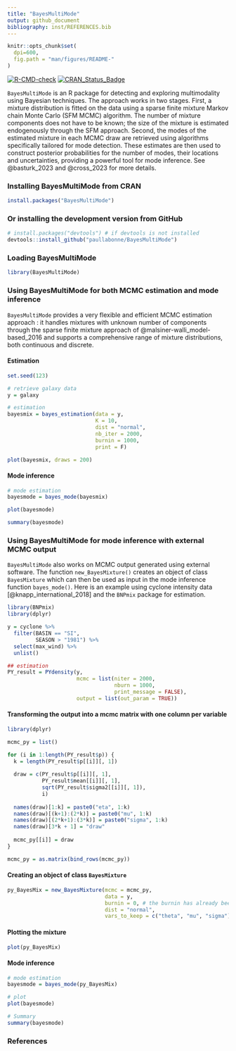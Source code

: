 ```yaml
---
title: "BayesMultiMode"
output: github_document
bibliography: inst/REFERENCES.bib
---
```


```r
knitr::opts_chunk$set(
  dpi=600,
  fig.path = "man/figures/README-"
)
```

<!-- badges: start -->
[![R-CMD-check](https://github.com/paullabonne/BayesMultiMode/actions/workflows/R-CMD-check.yaml/badge.svg)](https://github.com/paullabonne/BayesMultiMode/actions/workflows/R-CMD-check.yaml)
[![CRAN_Status_Badge](https://www.r-pkg.org/badges/version/BayesMultiMode)](https://cran.r-project.org/package=BayesMultiMode)
<!-- badges: end -->

`BayesMultiMode` is an R package for detecting and exploring multimodality using Bayesian techniques. The approach works in two stages. First, a mixture distribution is fitted on the data using a sparse finite mixture Markov chain Monte Carlo (SFM MCMC) algorithm. The number of mixture components does not have to be known; the size of the mixture is estimated endogenously through the SFM approach. Second, the modes of the estimated mixture in each MCMC draw are retrieved using algorithms specifically tailored for mode detection. These estimates are then used to construct posterior probabilities for the number of modes, their locations and uncertainties, providing a powerful tool for mode inference. See @basturk_2023 and @cross_2023 for more details.

### Installing BayesMultiMode from CRAN
```r
install.packages("BayesMultiMode")
```

### Or installing the development version from GitHub
```r
# install.packages("devtools") # if devtools is not installed 
devtools::install_github("paullabonne/BayesMultiMode")
```

### Loading BayesMultiMode
```r
library(BayesMultiMode)
```

### Using BayesMultiMode for both MCMC estimation and mode inference
`BayesMultiMode` provides a very flexible and efficient MCMC estimation approach : it handles mixtures with unknown number of components through the sparse finite mixture approach of @malsiner-walli_model-based_2016 and supports a comprehensive range of mixture distributions, both continuous and discrete.

#### Estimation
```r
set.seed(123)

# retrieve galaxy data
y = galaxy

# estimation
bayesmix = bayes_estimation(data = y,
                            K = 10,
                            dist = "normal",
                            nb_iter = 2000,
                            burnin = 1000,
                            print = F)

plot(bayesmix, draws = 200)
```

#### Mode inference
```r
# mode estimation
bayesmode = bayes_mode(bayesmix)

plot(bayesmode)

summary(bayesmode)
```

### Using BayesMultiMode for mode inference with external MCMC output
`BayesMultiMode` also works on MCMC output generated using external software. The function `new_BayesMixture()` creates an object of class `BayesMixture` which can then be used as input in the mode inference function `bayes_mode()`. Here is an example using cyclone intensity data [@knapp_international_2018] and the `BNPmix` package for estimation.
```r
library(BNPmix)
library(dplyr)

y = cyclone %>%
  filter(BASIN == "SI",
         SEASON > "1981") %>%
  select(max_wind) %>%
  unlist()

## estimation
PY_result = PYdensity(y,
                      mcmc = list(niter = 2000,
                                  nburn = 1000,
                                  print_message = FALSE),
                      output = list(out_param = TRUE))
```

#### Transforming the output into a mcmc matrix with one column per variable
```r
library(dplyr)

mcmc_py = list()

for (i in 1:length(PY_result$p)) {
  k = length(PY_result$p[[i]][, 1])
  
  draw = c(PY_result$p[[i]][, 1],
           PY_result$mean[[i]][, 1],
           sqrt(PY_result$sigma2[[i]][, 1]),
           i)
  
  names(draw)[1:k] = paste0("eta", 1:k)
  names(draw)[(k+1):(2*k)] = paste0("mu", 1:k)
  names(draw)[(2*k+1):(3*k)] = paste0("sigma", 1:k)
  names(draw)[3*k + 1] = "draw"
  
  mcmc_py[[i]] = draw
}

mcmc_py = as.matrix(bind_rows(mcmc_py))
```

#### Creating an object of class `BayesMixture`
```r
py_BayesMix = new_BayesMixture(mcmc = mcmc_py,
                               data = y,
                               burnin = 0, # the burnin has already been discarded
                               dist = "normal",
                               vars_to_keep = c("theta", "mu", "sigma"))
```

#### Plotting the mixture
```r
plot(py_BayesMix)
```

#### Mode inference
```r
# mode estimation
bayesmode = bayes_mode(py_BayesMix)

# plot
plot(bayesmode)

# Summary 
summary(bayesmode)
```


### References

